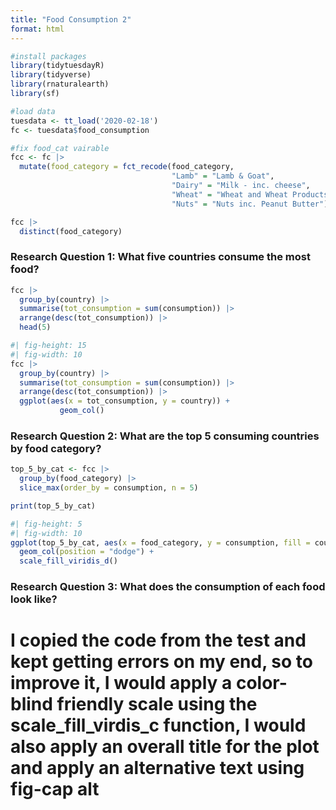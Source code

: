 ```yaml
---
title: "Food Consumption 2"
format: html
---
```


```r
#install packages
library(tidytuesdayR)
library(tidyverse)
library(rnaturalearth)
library(sf)
```

```r
#load data
tuesdata <- tt_load('2020-02-18')
fc <- tuesdata$food_consumption
```

```r
#fix food_cat vairable
fcc <- fc |>
  mutate(food_category = fct_recode(food_category,
                                    "Lamb" = "Lamb & Goat",
                                    "Dairy" = "Milk - inc. cheese",
                                    "Wheat" = "Wheat and Wheat Products",
                                    "Nuts" = "Nuts inc. Peanut Butter"))
```

```r
fcc |>
  distinct(food_category)
```

### Research Question 1: What five countries consume the most food?

```r
fcc |>
  group_by(country) |>
  summarise(tot_consumption = sum(consumption)) |>
  arrange(desc(tot_consumption)) |>
  head(5)
```

```r
#| fig-height: 15
#| fig-width: 10
fcc |>
  group_by(country) |>
  summarise(tot_consumption = sum(consumption)) |>
  arrange(desc(tot_consumption)) |>
  ggplot(aes(x = tot_consumption, y = country)) +
           geom_col()
```

### Research Question 2: What are the top 5 consuming countries by food category?

```r
top_5_by_cat <- fcc |>
  group_by(food_category) |>
  slice_max(order_by = consumption, n = 5)

print(top_5_by_cat)
```

```r
#| fig-height: 5
#| fig-width: 10
ggplot(top_5_by_cat, aes(x = food_category, y = consumption, fill = country)) +
  geom_col(position = "dodge") +
  scale_fill_viridis_d()
```

### Research Question 3: What does the consumption of each food look like?


# I copied the code from the test and kept getting errors on my end, so to improve it, I would apply a color-blind friendly scale using the scale_fill_virdis_c function, I would also apply an overall title for the plot and apply an alternative text using fig-cap alt
